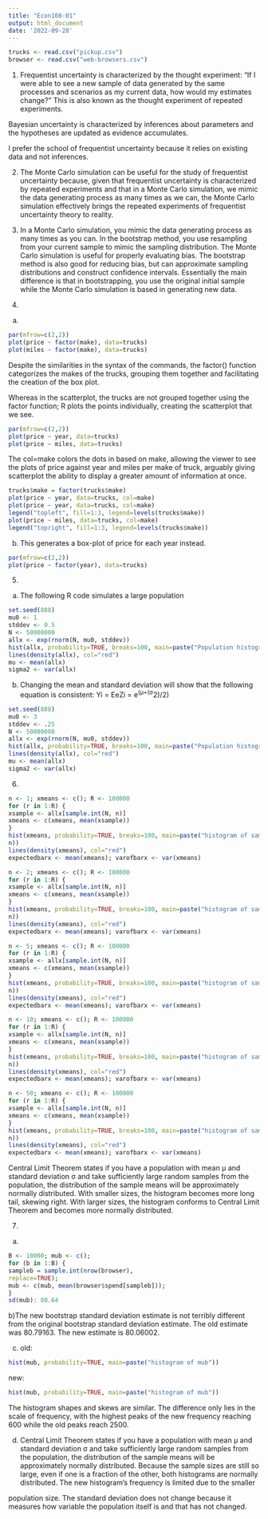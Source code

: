 ```yaml
---
title: "Econ108-01"
output: html_document
date: '2022-09-28'
---
```


```r
trucks <- read.csv("pickup.csv")
browser <- read.csv("web-browsers.csv")
```

1) Frequentist uncertainty is characterized by the thought experiment: “If I were able to see a new sample of data generated by the same processes and scenarios as my current data, how would my estimates change?” This is also known as the thought experiment of repeated experiments.

Bayesian uncertainty is characterized by inferences about parameters and the hypotheses are updated as evidence accumulates.

I prefer the school of frequentist uncertainty because it relies on existing data and not inferences.

2) The Monte Carlo simulation can be useful for the study of frequentist uncertainty because, given that frequentist uncertainty is characterized by repeated experiments and that in a Monte Carlo simulation, we mimic the data generating process as many times as we can, the Monte Carlo simulation effectively brings the repeated experiments of frequentist uncertainty theory to reality.

3) In a Monte Carlo simulation, you mimic the data generating process as many times as you can. In the bootstrap method, you use resampling from your current sample to mimic the sampling distribution. The Monte Carlo simulation is useful for properly evaluating bias. The bootstrap method is also good for reducing bias, but can approximate sampling distributions and construct confidence intervals. Essentially the main difference is that in bootstrapping, you use the original initial sample while the Monte Carlo simulation is based in generating new data.

4)
a)
```r
par(mfrow=c(2,2)) 
plot(price ~ factor(make), data=trucks)
plot(miles ~ factor(make), data=trucks)
```

Despite the similarities in the syntax of the commands, the factor() function categorizes the makes of the trucks, grouping them together and facilitating the creation of the box plot.

Whereas in the scatterplot, the trucks are not grouped together using the factor function; R plots the points individually, creating the scatterplot that we see.

```r
par(mfrow=c(2,2))
plot(price ~ year, data=trucks)
plot(price ~ miles, data=trucks)
```


The col=make colors the dots in based on make, allowing the viewer to see the plots of price against year and miles per make of truck, arguably giving scatterplot the ability to display a greater amount of information at once.

```r
trucks$make = factor(trucks$make) 
plot(price ~ year, data=trucks, col=make) 
plot(price ~ year, data=trucks, col=make) 
legend("topleft", fill=1:3, legend=levels(trucks$make)) 
plot(price ~ miles, data=trucks, col=make) 
legend("topright", fill=1:3, legend=levels(trucks$make))
```

b)
This generates a box-plot of price for each year instead.
```r
par(mfrow=c(2,2))
plot(price ~ factor(year), data=trucks)
```

5)
a)
The following R code simulates a large population
```r
set.seed(888)
mu0 <- 1
stddev <- 0.5
N <- 50000000
allx <- exp(rnorm(N, mu0, stddev))
hist(allx, probability=TRUE, breaks=100, main=paste("Population histogram of size", N))
lines(density(allx), col="red")
mu <- mean(allx)
sigma2 <- var(allx)
```

b)
Changing the mean and standard deviation will show that the following equation is consistent: Yi = EeZi = e^(μ+(σ^2)/2)
```r
set.seed(888)
mu0 <- 3
stddev <- .25
N <- 50000000
allx <- exp(rnorm(N, mu0, stddev))
hist(allx, probability=TRUE, breaks=100, main=paste("Population histogram of size", N))
lines(density(allx), col="red")
mu <- mean(allx)
sigma2 <- var(allx)
```

6)
```r
n <- 1; xmeans <- c(); R <- 100000
for (r in 1:R) {
xsample <- allx[sample.int(N, n)]
xmeans <- c(xmeans, mean(xsample))
}
hist(xmeans, probability=TRUE, breaks=100, main=paste("histogram of sample mean of size",
n))
lines(density(xmeans), col="red")
expectedbarx <- mean(xmeans); varofbarx <- var(xmeans)
```

```r
n <- 2; xmeans <- c(); R <- 100000
for (r in 1:R) {
xsample <- allx[sample.int(N, n)]
xmeans <- c(xmeans, mean(xsample))
}
hist(xmeans, probability=TRUE, breaks=100, main=paste("histogram of sample mean of size",
n))
lines(density(xmeans), col="red")
expectedbarx <- mean(xmeans); varofbarx <- var(xmeans)
```

```r
n <- 5; xmeans <- c(); R <- 100000
for (r in 1:R) {
xsample <- allx[sample.int(N, n)]
xmeans <- c(xmeans, mean(xsample))
}
hist(xmeans, probability=TRUE, breaks=100, main=paste("histogram of sample mean of size",
n))
lines(density(xmeans), col="red")
expectedbarx <- mean(xmeans); varofbarx <- var(xmeans)
```

```r
n <- 10; xmeans <- c(); R <- 100000
for (r in 1:R) {
xsample <- allx[sample.int(N, n)]
xmeans <- c(xmeans, mean(xsample))
}
hist(xmeans, probability=TRUE, breaks=100, main=paste("histogram of sample mean of size",
n))
lines(density(xmeans), col="red")
expectedbarx <- mean(xmeans); varofbarx <- var(xmeans)
```

```r
n <- 50; xmeans <- c(); R <- 100000
for (r in 1:R) {
xsample <- allx[sample.int(N, n)]
xmeans <- c(xmeans, mean(xsample))
}
hist(xmeans, probability=TRUE, breaks=100, main=paste("histogram of sample mean of size",
n))
lines(density(xmeans), col="red")
expectedbarx <- mean(xmeans); varofbarx <- var(xmeans)
```

Central Limit Theorem states if you have a population with mean µ and standard deviation σ and take sufficiently large random samples from the population, the distribution of the sample means will be approximately normally distributed. With smaller sizes, the histogram becomes more long tail, skewing right. With larger sizes, the histogram conforms to Central Limit Theorem and becomes more normally distributed.

7)
a)
```r
B <- 10000; mub <- c();
for (b in 1:B) {
sampleb = sample.int(nrow(browser),
replace=TRUE);
mub <- c(mub, mean(browser$spend[sampleb]));
}
sd(mub): 80.64
```

b)The new bootstrap standard deviation estimate is not terribly different from the original bootstrap standard deviation estimate. The old estimate was 80.79163. The new estimate is 80.06002.

c)
old:
```r
hist(mub, probability=TRUE, main=paste("histogram of mub"))
```
new:
```r
hist(mub, probability=TRUE, main=paste("histogram of mub"))
```
The histogram shapes and skews are similar. The difference only lies in the scale of frequency, with the highest peaks of the new frequency reaching 600 while the old peaks reach 2500.

d)
Central Limit Theorem states if you have a population with mean µ and standard deviation σ and take sufficiently large random samples from the population, the distribution of the sample means will be approximately normally distributed. Because the sample sizes are still so large, even if one is a fraction of the other, both histograms are normally distributed. The new histogram’s frequency is limited due to the smaller

population size. The standard deviation does not change because it measures how variable the population itself is and that has not changed.
